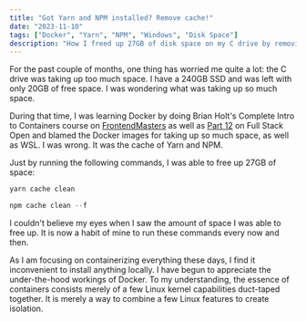 ```yaml
---
title: "Got Yarn and NPM installed? Remove cache!"
date: "2023-11-10"
tags: ["Docker", "Yarn", "NPM", "Windows", "Disk Space"]
description: "How I freed up 27GB of disk space on my C drive by removing Yarn and NPM cache"
---
```


For the past couple of months, one thing has worried me quite a lot: the C drive was taking up too much space. I have a 240GB SSD and was left with only 20GB of free space. I was wondering what was taking up so much space.

During that time, I was learning Docker by doing Brian Holt's Complete Intro to Containers course on [FrontendMasters](https://frontendmasters.com/courses/complete-intro-containers/) as well as [Part 12](https://fullstackopen.com/en/part12/introduction_to_containers) on Full Stack Open and blamed the Docker images for taking up so much space, as well as WSL. I was wrong. It was the cache of Yarn and NPM.

Just by running the following commands, I was able to free up 27GB of space:

```javascript
yarn cache clean

npm cache clean --f
```

I couldn't believe my eyes when I saw the amount of space I was able to free up. It is now a habit of mine to run these commands every now and then.

As I am focusing on containerizing everything these days, I find it inconvenient to install anything locally. I have begun to appreciate the under-the-hood workings of Docker. To my understanding, the essence of containers consists merely of a few Linux kernel capabilities duct-taped together. It is merely a way to combine a few Linux features to create isolation.
